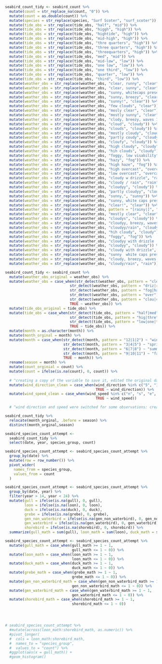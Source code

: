 ```r
seabird_count_tidy <- seabird_count %>%
  mutate(count = str_replace_na(count, "0")) %>%
  mutate(count = as.double(count)) %>%
  mutate(species = str_replace(species, "Surf Scoter", "surf_scoter")) %>%
  mutate(tide_obs = str_replace(tide_obs, "half", "mid")) %>%
  mutate(tide_obs = str_replace(tide_obs, "higgh", "high")) %>% 
  mutate(tide_obs = str_replace(tide_obs, "hightide", "high")) %>% 
  mutate(tide_obs = str_replace(tide_obs, "mid-high", "high")) %>%
  mutate(tide_obs = str_replace(tide_obs, "thre quarters", "high")) %>%
  mutate(tide_obs = str_replace(tide_obs, "three quarters", "high")) %>%
  mutate(tide_obs = str_replace(tide_obs, "threequarters", "high")) %>%
  mutate(tide_obs = str_replace(tide_obs, "med", "mid")) %>%
  mutate(tide_obs = str_replace(tide_obs, "mid-low", "low")) %>%
  mutate(tide_obs = str_replace(tide_obs, "one low", "low")) %>%
  mutate(tide_obs = str_replace(tide_obs, "one third", "low")) %>%
  mutate(tide_obs = str_replace(tide_obs, "quarter", "low")) %>%
  mutate(tide_obs = str_replace(tide_obs, "third", "low")) %>% 
  mutate(weather_obs = str_replace(weather_obs, "clear, runny", "clear")) %>%
  mutate(weather_obs = str_replace(weather_obs, "clear, sunny", "clear")) %>%
  mutate(weather_obs = str_replace(weather_obs, "sunny, whitecaps present", "clear")) %>%
  mutate(weather_obs = str_replace(weather_obs, "sunny, breezy", "clear")) %>%
  mutate(weather_obs = str_replace(weather_obs, "sunny!", "clear")) %>%
  mutate(weather_obs = str_replace(weather_obs, "few clouds", "clear")) %>%
  mutate(weather_obs = str_replace(weather_obs, "mosly clear", "clear")) %>%
  mutate(weather_obs = str_replace(weather_obs, "mostly sunny", "clear")) %>%
  mutate(weather_obs = str_replace(weather_obs, "clody, breezy, waves 1-2 feet", "cloudy")) %>%
  mutate(weather_obs = str_replace(weather_obs, "cloud", "cloudy")) %>%
  mutate(weather_obs = str_replace(weather_obs, "clouds", "cloudy")) %>%
  mutate(weather_obs = str_replace(weather_obs, "mostly cloudy", "cloudy")) %>%
  mutate(weather_obs = str_replace(weather_obs, "partly coudy", "cloudy")) %>%
  mutate(weather_obs = str_replace(weather_obs, "cloufy", "cloudy")) %>%
  mutate(weather_obs = str_replace(weather_obs, "high cloudy", "cloudy")) %>%
  mutate(weather_obs = str_replace(weather_obs, "hih clouds", "cloudy")) %>%
  mutate(weather_obs = str_replace(weather_obs, "foggy, low visability", "fog")) %>%
  mutate(weather_obs = str_replace(weather_obs, "hazy", "fog")) %>%
  mutate(weather_obs = str_replace(weather_obs, "high haze", "fog")) %>%
  mutate(weather_obs = str_replace(weather_obs, "high overcast", "overcast")) %>%
  mutate(weather_obs = str_replace(weather_obs, "low overcast", "overcast")) %>%
  mutate(weather_obs = str_replace(weather_obs, "cloudy w drizzle", "rain")) %>%
  mutate(weather_obs = str_replace(weather_obs, "cloudy / rain", "rain")) %>% 
  mutate(weather_obs = str_replace(weather_obs, "cloudyy", "cloudy")) %>% 
  mutate(weather_obs = str_replace(weather_obs, "partly cloudyy", "cloudy")) %>% 
  mutate(weather_obs = str_replace(weather_obs, "sunny,", "sunny")) %>% 
  mutate(weather_obs = str_replace(weather_obs, "sunny, white caps present", "sunny")) %>% 
  mutate(weather_obs = str_replace(weather_obs, "clear!", "clear")) %>% 
  mutate(weather_obs = str_replace(weather_obs, pattern = "[rainy|]", "rain")) %>% 
  mutate(weather_obs = str_replace(weather_obs, "mostly clear", "clear")) %>% 
  mutate(weather_obs = str_replace(weather_obs, "cloudys", "cloudy")) %>% 
  mutate(weather_obs = str_replace(weather_obs, "cloudyy, breezy, waves 1-2 feet", "cloudy")) %>% 
  mutate(weather_obs = str_replace(weather_obs, "cloudyy/rain", "cloudy")) %>% 
  mutate(weather_obs = str_replace(weather_obs, "hih cloudy", "cloudy")) %>% 
  mutate(weather_obs = str_replace(weather_obs, "foggy", "fog")) %>% 
  mutate(weather_obs = str_replace(weather_obs, "cloudyy with drizzle	", "rain")) %>%
  mutate(weather_obs = str_replace(weather_obs, "cloudyy", "cloudy")) %>% 
  mutate(weather_obs = str_replace(weather_obs, "cloudy with drizzle", "cloudy")) %>% 
  mutate(weather_obs = str_replace(weather_obs, "sunny  white caps present", "sunny")) %>% 
  mutate(weather_obs = str_replace(weather_obs, "cloudy, breezy, waves 1-2 feet", "cloudy")) %>% 
  mutate(weather_obs = str_replace(weather_obs, "cloudy/rain", "rain"))
```

```r
seabird_count_tidy <- seabird_count %>%
  mutate(weather_obs_original = weather_obs) %>%
  mutate(weather_obs = case_when(str_detect(weather_obs, pattern = "clear|sunny") ~ "clear",
                              str_detect(weather_obs, pattern = "driz|rain") ~ "rain",
                              str_detect(weather_obs, pattern = "fog|haz") ~ "foggy",
                              str_detect(weather_obs, pattern = "over") ~ "overcast",
                              str_detect(weather_obs, pattern = "clou|clod") ~ "cloudy",
                              TRUE ~ weather_obs)) %>%
  mutate(tide_obs_original = tide_obs) %>% 
  mutate(tide_obs = case_when(str_detect(tide_obs, pattern = "half|med") ~ "mid",
                              str_detect(tide_obs, pattern = "hig|thre") ~ "high",
                              str_detect(tide_obs, pattern = "low|one|thi|qua") ~ "low",
                              TRUE ~ tide_obs)) %>% 
  mutate(month = as.character(month)) %>% 
  mutate(month_orginal = month) %>% 
  mutate(month = case_when(str_detect(month, pattern = "12|1|2") ~ "winter",
                           str_detect(month, pattern = "3|4|5") ~ "spring",
                           str_detect(month, pattern = "6|7|8") ~ "summer",
                           str_detect(month, pattern = "9|10|11") ~ "fall",
                           TRUE ~ month)) %>% 
  rename(season = month) %>% 
  mutate(count_orginial = count) %>% 
  mutate(count = ifelse(is.na(count), 0, count)) %>% 
  
  # ^creating a copy of the variable to save it, edited the original data to have correct labels 
  mutate(wind_direction_clean = case_when(wind_direction %in% c("5", "10", "15","calm") ~ wind_speed,
                                          TRUE ~ wind_direction)) %>%
  mutate(wind_speed_clean = case_when(wind_speed %in% c("n", "s", "e", "w", "sw", "nw", "ne") ~ wind_direction,
                                          TRUE ~ wind_speed)) 

  # ^wind direction and speed were switched for some observations: created a new variable for the case when in wind_direction certain observations were found and copied them to wind_speed and then in a new line doing the inverse to copy the wind_speed to wind_direction

seabird_count_tidy %>%
  relocate(month_orginal, .before = season) %>%
  distinct(month_orginal,season)
```


```r


seabird_species_count_attempt <- 
  seabird_count_tidy %>%
  select(date, year, species_group, count)

seabird_species_count_attempt <- seabird_species_count_attempt %>%
  group_by(date) %>%
  mutate(row = row_number()) %>%
  pivot_wider(
    names_from = species_group,
    values_from = count
  )

seabird_species_count_attempt <- seabird_species_count_attempt %>%
  group_by(date, year) %>%
  filter(year > 14, year < 24) %>%
  mutate(gull = ifelse(is.na(gull), 0, gull),
         loon = ifelse(is.na(loon), 0, loon),
         duck = ifelse(is.na(duck), 0, duck),
         grebe = ifelse(is.na(grebe), 0, grebe),
         gen_non_waterbird = ifelse(is.na(gen_non_waterbird), 0, gen_non_waterbird),
         gen_waterbird = ifelse(is.na(gen_waterbird), 0, gen_waterbird),
         shorebird = ifelse(is.na(shorebird), 0, shorebird)) %>%
  summarize(gull_math = sum(gull), loon_math = sum(loon), duck_math = sum(duck), grebe_math = sum(grebe), gen_non_waterbird_math = sum(gen_non_waterbird), gen_waterbird_math = sum(gen_waterbird), shorebird_math = sum(shorebird))

seabird_species_count_attempt <- seabird_species_count_attempt %>%
  mutate(gull_math = case_when(gull_math >= 1 ~ 1,
                               gull_math <= 1 ~ 0)) %>%
  mutate(loon_math = case_when(loon_math >= 1 ~ 1,
                               loon_math <= 1 ~ 0)) %>%
  mutate(duck_math = case_when(duck_math >= 1 ~ 1,
                               duck_math <= 1 ~ 0)) %>%
  mutate(grebe_math = case_when(grebe_math >= 1 ~ 1,
                               grebe_math <= 1 ~ 0)) %>%
  mutate(gen_non_waterbird_math = case_when(gen_non_waterbird_math >= 1 ~ 1,
                               gen_non_waterbird_math <= 1 ~ 0)) %>%
  mutate(gen_waterbird_math = case_when(gen_waterbird_math >= 1 ~ 1,
                               gen_waterbird_math <= 1 ~ 0)) %>%
  mutate(shorebird_math = case_when(shorebird_math >= 1 ~ 1,
                               shorebird_math <= 1 ~ 0))




# seabird_species_count_attempt %>%
  #mutate(across(loon_math:shorebird_math, as.numeric)) %>%
  #pivot_longer(
  #  cols = loon_math:shorebird_math,
  #  names_to = "species_group",
  #  values_to = "count") %>%
  #ggplot(aes(x = gull_math)) +
  #geom_histogram()
  

```


